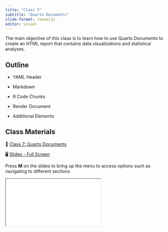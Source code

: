 ```yaml
---
title: "Class 7"
subtitle: "Quarto Documents"
slide-format: revealjs
editor: visual
---
```


The main objective of this class is to learn how to use Quarto Documents to create an HTML report that contains data visualizations and statistical analyses.

## Outline

-   YAML Header

-   Markdown

-   R Code Chunks

-   Render Document

-   Additional Elements

## Class Materials

📘 [Class 7: Quarto Documents](/lectures/lectures-class-7.html)

🖥️ [Slides - Full Screen](/slides/slides-class-7.html){target="_blank"}

Press **M** on the slides to bring up the menu to access options such as navigating to different sections

<div>

```{=html}
<iframe class="slide-deck" src="/slides/slides-class-7.html"></iframe>
```

</div>
